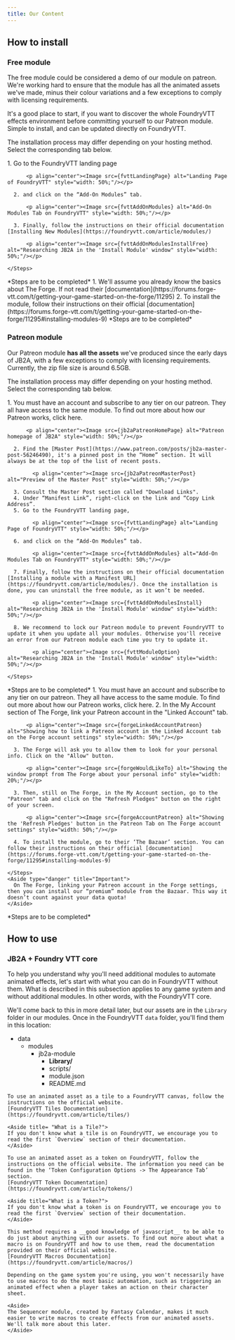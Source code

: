 ```yaml
---
title: Our Content
---
```







## How to install

### Free module

The free module could be considered a demo of our module on patreon. We're working hard to ensure that the module has all the animated assets we've made, minus their colour variations and a few exceptions to comply with licensing requirements.

It's a good place to start, if you want to discover the whole FoundryVTT effects environment before committing yourself to our Patreon module. Simple to install, and can be updated directly on FoundryVTT.

The installation process may differ depending on your hosting method. Select the corresponding tab below.

<Tabs syncKey="hosting method">

  <TabItem label="Self-Hosting">
    <Steps>
      1. Go to the FoundryVTT landing page

          <p align="center"><Image src={fvttLandingPage} alt="Landing Page of FoundryVTT" style="width: 50%;"/></p>

      2. and click on the “Add-On Modules” tab.

          <p align="center"><Image src={fvttAddOnModules} alt="Add-On Modules Tab on FoundryVTT" style="width: 50%;"/></p>

      3. Finally, follow the instructions on their official documentation [Installing New Modules](https://foundryvtt.com/article/modules/)

          <p align="center"><Image src={fvttAddOnModulesInstallFree} alt="Researching JB2A in the 'Install Module' window" style="width: 50%;"/></p>

    </Steps>
  </TabItem>

  <TabItem label="Foundry Server">
      *Steps are to be completed*
  </TabItem>

  <TabItem label="The Forge">
    <Steps>
      1. We'll assume you already know the basics about The Forge. If not read their [documentation](https://forums.forge-vtt.com/t/getting-your-game-started-on-the-forge/11295)
      2. To install the module, follow their instructions on their official [documentation](https://forums.forge-vtt.com/t/getting-your-game-started-on-the-forge/11295#installing-modules-9) 
    </Steps>
  </TabItem>

  <TabItem label="Molten Hosting">
      *Steps are to be completed*
  </TabItem>

</Tabs>

### Patreon module

Our Patreon module **has all the assets** we've produced since the early days of JB2A, with a few exceptions to comply with licensing requirements. Currently, the zip file size is around 6.5GB. 

The installation process may differ depending on your hosting method. Select the corresponding tab below.

<Tabs syncKey="hosting method">

  <TabItem label="Self-Hosting">
    <Steps>
      1. You must have an account and subscribe to any tier on our patreon. They all have access to the same module. To find out more about how our Patreon works, click here.

          <p align="center"><Image src={jb2aPatreonHomePage} alt="Patreon homepage of JB2A" style="width: 50%;"/></p>

      2. Find the [Master Post](https://www.patreon.com/posts/jb2a-master-post-56246490), it's a pinned post in the “Home” section. It will always be at the top of the list of recent posts.

            <p align="center"><Image src={jb2aPatreonMasterPost} alt="Preview of the Master Post" style="width: 50%;"/></p>

      3. Consult the Master Post section called "Download Links".
      4. Under “Manifest Link”, right-click on the link and “Copy Link Address”.
      5. Go to the FoundryVTT landing page,

            <p align="center"><Image src={fvttLandingPage} alt="Landing Page of FoundryVTT" style="width: 50%;"/></p>

      6. and click on the “Add-On Modules” tab.

            <p align="center"><Image src={fvttAddOnModules} alt="Add-On Modules Tab on FoundryVTT" style="width: 50%;"/></p>

      7. Finally, follow the instructions on their official documentation [Installing a module with a Manifest URL](https://foundryvtt.com/article/modules/). Once the installation is done, you can uninstall the free module, as it won’t be needed.

            <p align="center"><Image src={fvttAddOnModulesInstall} alt="Researching JB2A in the 'Install Module' window" style="width: 50%;"/></p>

      8. We recommend to lock our Patreon module to prevent FoundryVTT to update it when you update all your modules. Otherwise you'll receive an error from our Patreon module each time you try to update it.

            <p align="center"><Image src={fvttModuleOption} alt="Researching JB2A in the 'Install Module' window" style="width: 50%;"/></p>

    </Steps>
  </TabItem>



  <TabItem label="Foundry Server">
      *Steps are to be completed*
  </TabItem>



  <TabItem label="The Forge">
    <Steps>
      1. You must have an account and subscribe to any tier on our patreon. They all have access to the same module. To find out more about how our Patreon works, click here.
      2. In the My Account section of The Forge, link your Patreon account in the "Linked Account" tab.

          <p align="center"><Image src={forgeLinkedAccountPatreon} alt="Showing how to link a Patreon account in the Linked Account tab on the Forge account settings" style="width: 50%;"/></p>

      3. The Forge will ask you to allow them to look for your personal info. Click on the "Allow" button.

          <p align="center"><Image src={forgeWouldLikeTo} alt="Showing the window prompt from The Forge about your personal info" style="width: 20%;"/></p>

      3. Then, still on The Forge, in the My Account section, go to the "Patreon" tab and click on the "Refresh Pledges" button on the right of your screen.

          <p align="center"><Image src={forgeAccountPatreon} alt="Showing the 'Refresh Pledges' button in the Patreon Tab on The Forge account settings" style="width: 50%;"/></p>

      4. To install the module, go to their ‘The Bazaar’ section. You can follow their instructions on their official [documentation](https://forums.forge-vtt.com/t/getting-your-game-started-on-the-forge/11295#installing-modules-9)
 
    </Steps>
    <Aside type="danger" title="Important">
      On The Forge, linking your Patreon account in the Forge settings, then you can install our “premium” module from the Bazaar. This way it doesn’t count against your data quota!
    </Aside>
  </TabItem>



  <TabItem label="Molten Hosting">
      *Steps are to be completed*
  </TabItem>

</Tabs>


## How to use

### JB2A + Foundry VTT core

To help you understand why you'll need additional modules to automate animated effects, let's start with what you can do in FoundryVTT without them. What is described in this subsection applies to any game system and without additional modules. In other words, with the FoundryVTT core.

We'll come back to this in more detail later, but our assets are in the `Library` folder in our modules. Once in the FoundryVTT `data` folder, you'll find them in this location: 

<FileTree>

- data
  - modules
    - jb2a-module
      - **Library/**
      - scripts/
      - module.json
      - README.md  

</FileTree>

<Tabs>
  <TabItem label="Tiles" icon="star">

    To use an animated asset as a tile to a FoundryVTT canvas, follow the instructions on the official website.
    [FoundryVTT Tiles Documentation](https://foundryvtt.com/article/tiles/)

    <Aside title= "What is a Tile?">
    If you don't know what a tile is on FoundryVTT, we encourage you to read the first `Overview` section of their documentation.
    </Aside>

  </TabItem>
  <TabItem label="Tokens" icon="moon">

    To use an animated asset as a token on FoundryVTT, follow the instructions on the official website. The information you need can be found in the ‘Token Configuration Options -> The Appearance Tab’ section. 
    [FoundryVTT Token Documentation](https://foundryvtt.com/article/tokens/)

    <Aside title="What is a Token?">
    If you don't know what a token is on FoundryVTT, we encourage you to read the first `Overview` section of their documentation.
    </Aside>

  </TabItem>
    <TabItem label="Macros" icon="moon">
    
    This method requires a __good knowledge of javascript__ to be able to do just about anything with our assets. To find out more about what a macro is on FoundryVTT and how to use them, read the documentation provided on their official website.
    [FoundryVTT Macros Documentation](https://foundryvtt.com/article/macros/)

    Depending on the game system you're using, you won't necessarily have to use macros to do the most basic automation, such as triggering an animated effect when a player takes an action on their character sheet.

    <Aside>
    The Sequencer module, created by Fantasy Calendar, makes it much easier to write macros to create effects from our animated assets. We'll talk more about this later.
    </Aside>

  </TabItem>
</Tabs>